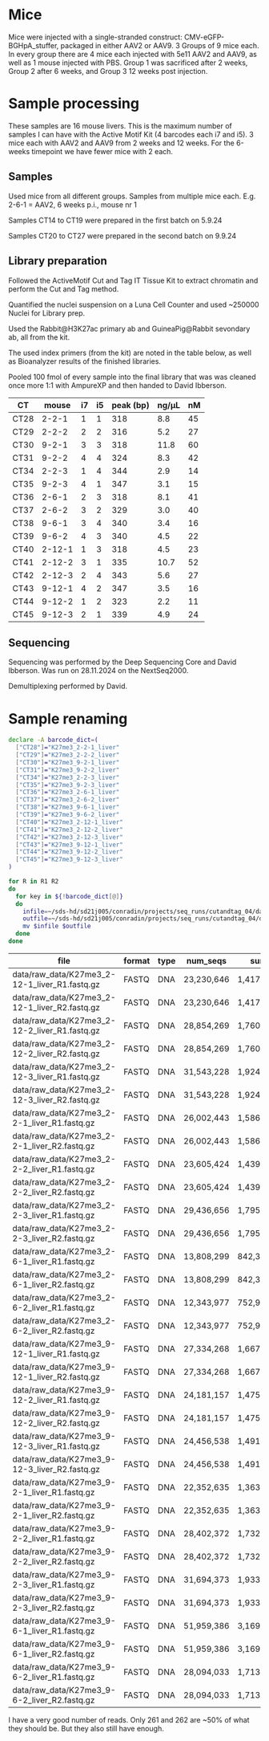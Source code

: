 # Mice

Mice were injected with a single-stranded construct: CMV-eGFP-BGHpA_stuffer, packaged in either AAV2 or AAV9. 3 Groups of 9 mice each. In every group there are 4 mice each injected with 5e11 AAV2 and AAV9, as well as 1 mouse injected with PBS. Group 1 was sacrificed after 2 weeks, Group 2 after 6 weeks, and Group 3 12 weeks post injection.

# Sample processing

These samples are 16 mouse livers. This is the maximum number of samples I can have with the Active Motif Kit (4 barcodes each i7 and i5). 3 mice each with AAV2 and AAV9 from 2 weeks and 12 weeks. For the 6-weeks timepoint we have fewer mice with 2 each.

## Samples 

Used mice from all different groups. Samples from multiple mice each. E.g. 2-6-1 = AAV2, 6 weeks p.i., mouse nr 1

Samples CT14 to CT19 were prepared in the first batch on 5.9.24

Samples CT20 to CT27 were prepared in the second batch on 9.9.24


## Library preparation

Followed the ActiveMotif Cut and Tag IT Tissue Kit to extract chromatin and perform the Cut and Tag method.

Quantified the nuclei suspension on a Luna Cell Counter and used ~250000 Nuclei for Library prep.

Used the Rabbit@H3K27ac primary ab and GuineaPig@Rabbit sevondary ab, all from the kit.

The used index primers (from the kit) are noted in the table below, as well as Bioanalyzer results of the finished libraries.

Pooled 100 fmol of every sample into the final library that was was cleaned once more 1:1 with AmpureXP and then handed to David Ibberson.


| CT   | mouse  | i7 | i5 | peak (bp) | ng/µL | nM |
|------|--------|----|----|-----------|-------|----|
| CT28 | 2-2-1  | 1  | 1  | 318       | 8.8   | 45 |
| CT29 | 2-2-2  | 2  | 2  | 316       | 5.2   | 27 |
| CT30 | 9-2-1  | 3  | 3  | 318       | 11.8  | 60 |
| CT31 | 9-2-2  | 4  | 4  | 324       | 8.3   | 42 |
| CT34 | 2-2-3  | 1  | 4  | 344       | 2.9   | 14 |
| CT35 | 9-2-3  | 4  | 1  | 347       | 3.1   | 15 |
| CT36 | 2-6-1  | 2  | 3  | 318       | 8.1   | 41 |
| CT37 | 2-6-2  | 3  | 2  | 329       | 3.0   | 40 |
| CT38 | 9-6-1  | 3  | 4  | 340       | 3.4   | 16 |
| CT39 | 9-6-2  | 4  | 3  | 340       | 4.5   | 22 |
| CT40 | 2-12-1 | 1  | 3  | 318       | 4.5   | 23 |
| CT41 | 2-12-2 | 3  | 1  | 335       | 10.7  | 52 |
| CT42 | 2-12-3 | 2  | 4  | 343       | 5.6   | 27 |
| CT43 | 9-12-1 | 4  | 2  | 347       | 3.5   | 16 |
| CT44 | 9-12-2 | 1  | 2  | 323       | 2.2   | 11 |
| CT45 | 9-12-3 | 2  | 1  | 339       | 4.9   | 24 |


## Sequencing

Sequencing was performed by the Deep Sequencing Core and David Ibberson. Was run on 28.11.2024 on the NextSeq2000.

Demultiplexing performed by David.


# Sample renaming

```bash
declare -A barcode_dict=(
  ["CT28"]="K27me3_2-2-1_liver"
  ["CT29"]="K27me3_2-2-2_liver"
  ["CT30"]="K27me3_9-2-1_liver"
  ["CT31"]="K27me3_9-2-2_liver"
  ["CT34"]="K27me3_2-2-3_liver"
  ["CT35"]="K27me3_9-2-3_liver"
  ["CT36"]="K27me3_2-6-1_liver"
  ["CT37"]="K27me3_2-6-2_liver"
  ["CT38"]="K27me3_9-6-1_liver"
  ["CT39"]="K27me3_9-6-2_liver"
  ["CT40"]="K27me3_2-12-1_liver"
  ["CT41"]="K27me3_2-12-2_liver"
  ["CT42"]="K27me3_2-12-3_liver"
  ["CT43"]="K27me3_9-12-1_liver"
  ["CT44"]="K27me3_9-12-2_liver"
  ["CT45"]="K27me3_9-12-3_liver"
)

for R in R1 R2
do
  for key in ${!barcode_dict[@]}
  do
    infile=~/sds-hd/sd21j005/conradin/projects/seq_runs/cutandtag_04/data/raw_data/${key}_${R}.fastq.gz
    outfile=~/sds-hd/sd21j005/conradin/projects/seq_runs/cutandtag_04/data/raw_data/${barcode_dict[$key]}_${R}.fastq.gz
    mv $infile $outfile
  done
done
```



| file                                          | format | type | num_seqs   | sum_len       | min_len | avg_len | max_len |
|-----------------------------------------------|--------|------|------------|---------------|---------|---------|---------|
| data/raw_data/K27me3_2-12-1_liver_R1.fastq.gz | FASTQ  | DNA  | 23,230,646 | 1,417,069,406 | 61      | 61      | 61      |
| data/raw_data/K27me3_2-12-1_liver_R2.fastq.gz | FASTQ  | DNA  | 23,230,646 | 1,417,069,406 | 61      | 61      | 61      |
| data/raw_data/K27me3_2-12-2_liver_R1.fastq.gz | FASTQ  | DNA  | 28,854,269 | 1,760,110,409 | 61      | 61      | 61      |
| data/raw_data/K27me3_2-12-2_liver_R2.fastq.gz | FASTQ  | DNA  | 28,854,269 | 1,760,110,409 | 61      | 61      | 61      |
| data/raw_data/K27me3_2-12-3_liver_R1.fastq.gz | FASTQ  | DNA  | 31,543,228 | 1,924,136,908 | 61      | 61      | 61      |
| data/raw_data/K27me3_2-12-3_liver_R2.fastq.gz | FASTQ  | DNA  | 31,543,228 | 1,924,136,908 | 61      | 61      | 61      |
| data/raw_data/K27me3_2-2-1_liver_R1.fastq.gz  | FASTQ  | DNA  | 26,002,443 | 1,586,149,023 | 61      | 61      | 61      |
| data/raw_data/K27me3_2-2-1_liver_R2.fastq.gz  | FASTQ  | DNA  | 26,002,443 | 1,586,149,023 | 61      | 61      | 61      |
| data/raw_data/K27me3_2-2-2_liver_R1.fastq.gz  | FASTQ  | DNA  | 23,605,424 | 1,439,930,864 | 61      | 61      | 61      |
| data/raw_data/K27me3_2-2-2_liver_R2.fastq.gz  | FASTQ  | DNA  | 23,605,424 | 1,439,930,864 | 61      | 61      | 61      |
| data/raw_data/K27me3_2-2-3_liver_R1.fastq.gz  | FASTQ  | DNA  | 29,436,656 | 1,795,636,016 | 61      | 61      | 61      |
| data/raw_data/K27me3_2-2-3_liver_R2.fastq.gz  | FASTQ  | DNA  | 29,436,656 | 1,795,636,016 | 61      | 61      | 61      |
| data/raw_data/K27me3_2-6-1_liver_R1.fastq.gz  | FASTQ  | DNA  | 13,808,299 | 842,306,239   | 61      | 61      | 61      |
| data/raw_data/K27me3_2-6-1_liver_R2.fastq.gz  | FASTQ  | DNA  | 13,808,299 | 842,306,239   | 61      | 61      | 61      |
| data/raw_data/K27me3_2-6-2_liver_R1.fastq.gz  | FASTQ  | DNA  | 12,343,977 | 752,982,597   | 61      | 61      | 61      |
| data/raw_data/K27me3_2-6-2_liver_R2.fastq.gz  | FASTQ  | DNA  | 12,343,977 | 752,982,597   | 61      | 61      | 61      |
| data/raw_data/K27me3_9-12-1_liver_R1.fastq.gz | FASTQ  | DNA  | 27,334,268 | 1,667,390,348 | 61      | 61      | 61      |
| data/raw_data/K27me3_9-12-1_liver_R2.fastq.gz | FASTQ  | DNA  | 27,334,268 | 1,667,390,348 | 61      | 61      | 61      |
| data/raw_data/K27me3_9-12-2_liver_R1.fastq.gz | FASTQ  | DNA  | 24,181,157 | 1,475,050,577 | 61      | 61      | 61      |
| data/raw_data/K27me3_9-12-2_liver_R2.fastq.gz | FASTQ  | DNA  | 24,181,157 | 1,475,050,577 | 61      | 61      | 61      |
| data/raw_data/K27me3_9-12-3_liver_R1.fastq.gz | FASTQ  | DNA  | 24,456,538 | 1,491,848,818 | 61      | 61      | 61      |
| data/raw_data/K27me3_9-12-3_liver_R2.fastq.gz | FASTQ  | DNA  | 24,456,538 | 1,491,848,818 | 61      | 61      | 61      |
| data/raw_data/K27me3_9-2-1_liver_R1.fastq.gz  | FASTQ  | DNA  | 22,352,635 | 1,363,510,735 | 61      | 61      | 61      |
| data/raw_data/K27me3_9-2-1_liver_R2.fastq.gz  | FASTQ  | DNA  | 22,352,635 | 1,363,510,735 | 61      | 61      | 61      |
| data/raw_data/K27me3_9-2-2_liver_R1.fastq.gz  | FASTQ  | DNA  | 28,402,372 | 1,732,544,692 | 61      | 61      | 61      |
| data/raw_data/K27me3_9-2-2_liver_R2.fastq.gz  | FASTQ  | DNA  | 28,402,372 | 1,732,544,692 | 61      | 61      | 61      |
| data/raw_data/K27me3_9-2-3_liver_R1.fastq.gz  | FASTQ  | DNA  | 31,694,373 | 1,933,356,753 | 61      | 61      | 61      |
| data/raw_data/K27me3_9-2-3_liver_R2.fastq.gz  | FASTQ  | DNA  | 31,694,373 | 1,933,356,753 | 61      | 61      | 61      |
| data/raw_data/K27me3_9-6-1_liver_R1.fastq.gz  | FASTQ  | DNA  | 51,959,386 | 3,169,522,546 | 61      | 61      | 61      |
| data/raw_data/K27me3_9-6-1_liver_R2.fastq.gz  | FASTQ  | DNA  | 51,959,386 | 3,169,522,546 | 61      | 61      | 61      |
| data/raw_data/K27me3_9-6-2_liver_R1.fastq.gz  | FASTQ  | DNA  | 28,094,033 | 1,713,736,013 | 61      | 61      | 61      |
| data/raw_data/K27me3_9-6-2_liver_R2.fastq.gz  | FASTQ  | DNA  | 28,094,033 | 1,713,736,013 | 61      | 61      | 61      |


I have a very good number of reads. Only 261 and 262 are ~50% of what they should be. But they also still have enough.
